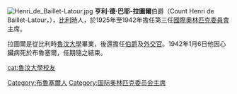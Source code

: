 {{Unreferenced|time=2020-09-11T09:03:09+00:00}}
[[File:Henri_de_Baillet-Latour.jpg|thumb]]
'''亨利·德·巴耶-拉圖爾'''伯爵（Count Henri de Baillet-Latour，{{bd|1876年|3月1日|1942年|1月6日|B}}），[[比利時|比利時]]人，於1925年至1942年擔任第三任[[國際奧林匹克委員會|國際奧林匹克委員會]]主席。

拉圖爾是從比利時[[魯汶大學|魯汶大學]]畢業，後還擔任[[伯爵|伯爵]]及[[外交官|外交官]]。1942年1月6日他因心臟病死於布魯塞爾，任期隨之結束。

{{IOC Presidents}}
{{Authority control}}
{{DEFAULTSORT:Baillet-Latour}}
[[Category:布魯塞爾人|Category:布魯塞爾人]]
[[Category:国际奥林匹克委员会主席|Category:国际奥林匹克委员会主席]]
[[cat:魯汶大學校友|cat:魯汶大學校友]]
{{belgium-bio-stub}}